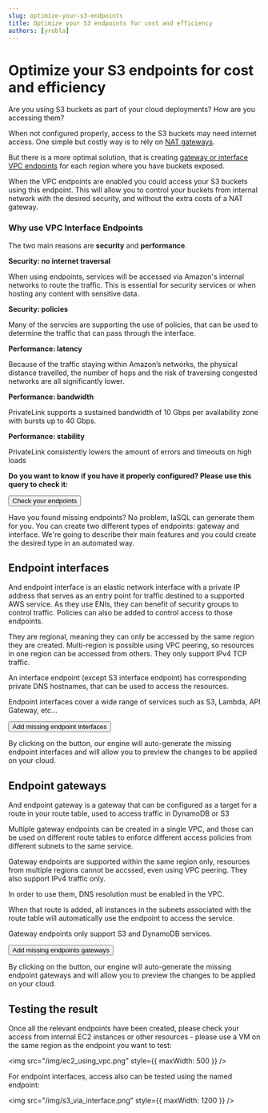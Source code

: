 ```yaml
---
slug: optimize-your-s3-endpoints
title: Optimize your S3 endpoints for cost and efficiency
authors: [yrobla]
---
```


# Optimize your S3 endpoints for cost and efficiency

Are you using S3 buckets as part of your cloud deployments? How are you accessing them?

When not configured properly, access to the S3 buckets may need internet access. One simple but costly way
is to rely on <a href="https://docs.aws.amazon.com/en_en/vpc/latest/userguide/vpc-nat-gateway.html" target="_blank">NAT gateways</a>.

But there is a more optimal solution, that is creating <a
href="https://docs.aws.amazon.com/vpc/latest/privatelink/vpc-endpoints-s3.html"
target="_blank"> gateway or interface VPC endpoints</a> for each region where you have buckets exposed.

When the VPC endpoints are enabled you could access your S3 buckets using this endpoint. This will allow you
to control your buckets from internal network with the desired security, and without the extra costs of a
NAT gateway.

### Why use VPC Interface Endpoints

The two main reasons are **security** and **performance**.

**Security: no internet traversal**

When using endpoints, services will be accessed via Amazon's internal networks to route the traffic. This is
essential for security services or when hosting any content with sensitive data.

**Security: policies**

Many of the servcies are supporting the use of policies, that can be used to determine the traffic that can
pass through the interface.

**Performance: latency**

Because of the traffic staying within Amazon’s networks, the physical distance travelled, the number of hops
and the risk of traversing congested networks are all significantly lower.

**Performance: bandwidth**

PrivateLink supports a sustained bandwidth of 10 Gbps per availability zone with bursts up to 40 Gbps.

**Performance: stability**

PrivateLink consistently lowers the amount of errors and timeouts on high loads

**Do you want to know if you have it properly configured? Please use this query to check it:**

<!--- https://www.urlencoder.org/ -->

<p>
  <a href="https://app.iasql.com/#/button/Check S3 endpoints/--%20Installing%20the%20needed%20modules%0ASELECT%20iasql_install%28%27aws_s3%27%29%3B%0ASELECT%20iasql_install%28%27aws_vpc%27%29%3B%0A--%20Sync%20the%20existing%20data%0Aselect%20%2A%20from%20iasql_sync%28%29%3B%0A--%20Perform%20the%20query%20for%20endpoints%0Aselect%20bucket.region%2C%20vpc.is_default%2C%20vpc.cidr_block%2C%0A%28select%20count%28%2A%29%3E0%20from%20endpoint_gateway%20where%20endpoint_gateway.region%3Dbucket.region%20and%20service%3D%27s3%27%20and%20endpoint_gateway.vpc_id%3Dvpc.id%29%20as%20has_endpoint_gateway%2C%0A%28select%20count%28%2A%29%3E0%20from%20endpoint_interface%20where%20endpoint_interface.region%3Dbucket.region%20and%20service%3D%27s3%27%20and%20endpoint_interface.vpc_id%3Dvpc.id%29%20as%20has_endpoint_interface%0Afrom%20bucket%20left%20outer%20join%20vpc%20on%20vpc.region%3Dbucket.region%3B">
    <button class="button button--lg button--primary">Check your endpoints</button>
  </a>
</p>

Have you found missing endpoints? No problem, IaSQL can generate them for you. You can create two different
types of endpoints: gateway and interface. We're going to describe their main features and you could create
the desired type in an automated way.

## Endpoint interfaces

And endpoint interface is an elastic network interface with a private IP address that serves as an entry
point for traffic destined to a supported AWS service. As they use ENIs, they can benefit of security groups
to control traffic. Policies can also be added to control access to those endpoints.

They are regional, meaning they can only be accessed by the same region they are created. Multi-region is
possible using VPC peering, so resources in one region can be accessed from others. They only support IPv4
TCP traffic.

An interface endpoint (except S3 interface endpoint) has corresponding private DNS hostnames, that can be
used to access the resources.

Endpoint interfaces cover a wide range of services such as S3, Lambda, API Gateway, etc...

<p>
  <a href="https://app.iasql.com/#/button/Add S3 endpoint interfaces/--%20Inserts%20the%20missing%20endpoints%0Ainsert%20into%20endpoint_interface%28region%2C%20vpc_id%2C%20service%29%20select%20bucket.region%2C%20vpc.id%2C%20%27s3%27%20from%20bucket%20inner%20join%20vpc%0Aon%20bucket.region%3Dvpc.region%20where%20not%20exists%20%28select%20id%20from%20endpoint_interface%20where%20endpoint_interface.region%3Dbucket.region%20and%20endpoint_interface.vpc_id%3Dvpc.id%29%3B%0A--%20Preview%20the%20changes%0Aselect%20%2A%20from%20iasql_preview_apply%28%29%3B%0A--%20Apply%20the%20changes%0A--select%20%2A%20from%20iasql_apply%28%29%3B">
    <button class="button button--lg button--primary">Add missing endpoint interfaces</button>
  </a>
</p>

By clicking on the button, our engine will auto-generate the missing endpoint interfaces and will allow you
to preview the changes to be applied on your cloud.

## Endpoint gateways

And endpoint gateway is a gateway that can be configured as a target for a route in your route table, used
to access traffic in DynamoDB or S3

Multiple gateway endpoints can be created in a single VPC, and those can be used on different route tables
to enforce different access policies from different subnets to the same service.

Gateway endpoints are supported within the same region only, resources from multiple regions cannot be
accssed, even using VPC peering. They also support IPv4 traffic only.

In order to use them, DNS resolution must be enabled in the VPC.

When that route is added, all instances in the subnets associated with the route table will automatically
use the endpoint to access the service.

Gateway endpoints only support S3 and DynamoDB services.

<a href="https://app.iasql.com/#/button/Add S3 endpoint interfaces/--%20Inserts%20the%20missing%20endpoints%0Ainsert%20into%20endpoint_gateway%28region%2C%20vpc_id%2C%20service%29%20select%20bucket.region%2C%20vpc.id%2C%20%27s3%27%20from%20bucket%20inner%20join%20vpc%20on%20bucket.region%3Dvpc.region%20where%20not%20exists%20%28select%20id%20from%20endpoint_gateway%20where%20endpoint_gateway.region%3Dbucket.region%20and%20endpoint_gateway.vpc_id%3Dvpc.id%29%0A--%20Preview%20the%20changes%0Aselect%20%2A%20from%20iasql_preview_apply%28%29%3B%0A--%20Apply%20the%20changes%0A--select%20%2A%20from%20iasql_apply%28%29%3B">
  <button class="button button--lg button--primary">Add missing endpoints gateways</button>
</a>

By clicking on the button, our engine will auto-generate the missing endpoint gateways and will allow you to
preview the changes to be applied on your cloud.

## Testing the result

Once all the relevant endpoints have been created, please check your access from internal EC2 instances or
other resources - please use a VM on the same region as the endpoint you want to test:

<img src="/img/ec2_using_vpc.png" style={{ maxWidth: 500 }} />

For endpoint interfaces, access also can be tested using the named endpoint:

<img src="/img/s3_via_interface.png" style={{ maxWidth: 1200 }} />
